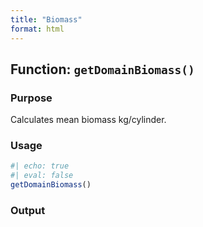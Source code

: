 ```yaml
---
title: "Biomass"
format: html
---
```


## Function: `getDomainBiomass()`

### Purpose

Calculates mean biomass kg/cylinder.

### Usage

```r
#| echo: true
#| eval: false
getDomainBiomass()
```

### Output
